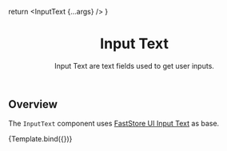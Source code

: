 

<Meta title="Atoms/InputText" />

  return <InputText {...args} />
}

<header>

# Input Text

Input Text are text fields used to get user inputs.

</header>

## Overview

The `InputText` component uses [FastStore UI Input Text](https://www.faststore.dev/reference/ui/atoms/Input) as base.

<Canvas isColumn>
  <Story
    name="overview-default"
    args={{
      id: 'overview-default',
      label: '',
    }}
  >
    {Template.bind({})}
  </Story>
</Canvas>

